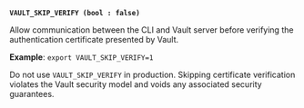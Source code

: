<a id="global-vault_skip_verify" />

**`VAULT_SKIP_VERIFY (bool : false)`**

Allow communication between the CLI and Vault server before verifying the
authentication certificate presented by Vault.

**Example**: `export VAULT_SKIP_VERIFY=1`

<Warning title="Not appropriate for production">

  Do not use `VAULT_SKIP_VERIFY` in production. Skipping certificate
  verification violates the Vault security model and voids any associated 
  security guarantees.

</Warning>


